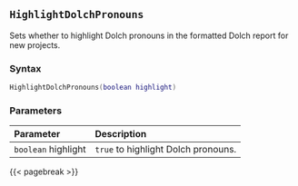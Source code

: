 ## `HighlightDolchPronouns`

Sets whether to highlight Dolch pronouns in the formatted Dolch report for new projects.

### Syntax {-}

``` .lua
HighlightDolchPronouns(boolean highlight)
```

### Parameters {-}

**Parameter** | **Description**
| :-- | :-- |
| `boolean` highlight | `true` to highlight Dolch pronouns. |

{{< pagebreak >}}